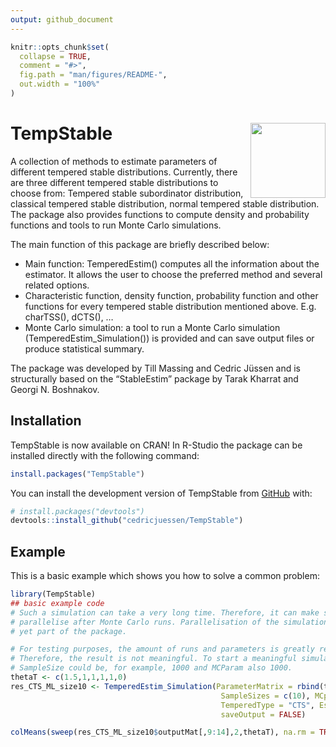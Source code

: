 ```yaml
---
output: github_document
---
```


<!-- README.md is generated from README.Rmd. Please edit that file -->

```r
knitr::opts_chunk$set(
  collapse = TRUE,
  comment = "#>",
  fig.path = "man/figures/README-",
  out.width = "100%"
)
```

# TempStable <img src="man/figures/logo.png" align="right" width="120" />

<!-- badges: start -->
<!-- badges: end -->

<!-- Start of my description -->
A collection of methods to estimate parameters of different tempered stable
distributions. Currently, there are three different tempered stable 
distributions to choose from: Tempered stable subordinator distribution, 
classical tempered stable distribution, normal tempered stable distribution.
The package also provides functions to compute density and probability functions
and tools to run Monte Carlo simulations.

The main function of this package are briefly described below:

*   Main function: TemperedEstim() computes all the information about the
estimator. It allows the user to choose the preferred method and several
related options.
*   Characteristic function, density function, probability function and other 
functions for every tempered stable distribution mentioned above. 
E.g. charTSS(), dCTS(), ...
*   Monte Carlo simulation: a tool to run a Monte Carlo simulation 
(TemperedEstim_Simulation()) is provided and can save output files or produce 
statistical summary.

The package was developed by Till Massing and Cedric Jüssen and is structurally 
based on the "StableEstim" package by Tarak Kharrat and Georgi N. Boshnakov.

<!-- End of my description -->


## Installation

TempStable is now available on CRAN! In R-Studio the package can be installed 
directly with the following command:
``` r
install.packages("TempStable")
```

You can install the development version of TempStable from 
[GitHub](https://github.com/) with:

``` r
# install.packages("devtools")
devtools::install_github("cedricjuessen/TempStable")
```

## Example

This is a basic example which shows you how to solve a common problem:

```r
library(TempStable)
## basic example code
# Such a simulation can take a very long time. Therefore, it can make sense to 
# parallelise after Monte Carlo runs. Parallelisation of the simulation is not 
# yet part of the package. 

# For testing purposes, the amount of runs and parameters is greatly reduced. 
# Therefore, the result is not meaningful. To start a meaningful simulation, the
# SampleSize could be, for example, 1000 and MCParam also 1000.
thetaT <- c(1.5,1,1,1,1,0)
res_CTS_ML_size10 <- TemperedEstim_Simulation(ParameterMatrix = rbind(thetaT),
                                               SampleSizes = c(10), MCparam = 10,
                                               TemperedType = "CTS", Estimfct = "ML",
                                               saveOutput = FALSE)

colMeans(sweep(res_CTS_ML_size10$outputMat[,9:14],2,thetaT), na.rm = TRUE)

```

